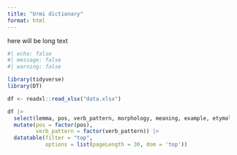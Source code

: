 ```yaml
---
title: "Urmi dictionary"
format: html
---
```


here will be long text

```r
#| echo: false
#| message: false
#| warning: false

library(tidyverse)
library(DT)

df <- readxl::read_xlsx("data.xlsx")

df |> 
  select(lemma, pos, verb_pattern, morphology, meaning, example, etymology, dialect, stylistic) |> 
  mutate(pos = factor(pos),
         verb_pattern = factor(verb_pattern)) |> 
  datatable(filter = "top",
            options = list(pageLength = 30, dom = 'top'))

```

